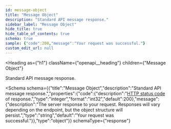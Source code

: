 ```yaml
---
id: message-object
title: "Message Object"
description: "Standard API message response."
sidebar_label: "Message Object"
hide_title: true
hide_table_of_contents: true
schema: true
sample: {"code":200,"message":"Your request was successful."}
custom_edit_url: null
---
```



<Heading
  as={"h1"}
  className={"openapi__heading"}
  children={"Message Object"}
>
</Heading>



Standard API message response.

<Schema
  schema={{"title":"Message Object","description":"Standard API message response.","properties":{"code":{"description":"[HTTP status code](/restapi/introduction#response-codes) of response.","type":"integer","format":"int32","default":200},"message":{"description":"The server response to your request. Responses will vary depending on the endpoint, but the object structure will persist.","type":"string","default":"Your request was successful."}},"type":"object"}}
  schemaType={"response"}
>
  
</Schema>
            